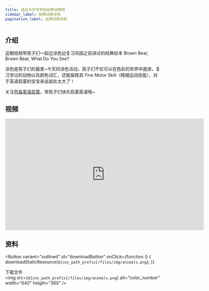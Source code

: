 ```yaml
---
title: 涂出卡尔爷爷的经典动物吧
sidebar_label: 经典动物涂色
pagination_label: 经典动物涂色
---
```



## 介绍

这期视频带孩子们一起边涂色边复习巩固之前讲过的经典绘本 Brown Bear, Brown Bear, What Do You See?

涂色是孩子们的最爱~今天的涂色活动，孩子们不仅可以在色彩的世界中遨游，复习学过的动物以及颜色词汇，还能锻炼其 Fine Motor Skill（精细运动技能），对于英语启蒙的宝宝来说益处太大了！

关注[开森英语启蒙](https://space.bilibili.com/20797715)，带孩子们快乐启蒙英语哦~

## 视频

<iframe
  src="https://player.bilibili.com/player.html?bvid=BV1Dk4y1E7Ve&cid=1&page=1"
  scrolling="no"
  border="0"
  frameborder="no"
  framespacing="0"
  allowfullscreen="true"
  width="640"
  height="360"
></iframe>


## 资料

<Button
  variant="outlined"
  id="downloadButton"
  onClick={function () {
    downloadStaticResource(`${cos_path_prefix}/files/img/animals.png`);
  }}
>
  下载文件
</Button>
<br />
<img
  src={`${cos_path_prefix}/files/img/animals.png`}
  alt="color_number"
  width="640"
  height="360"
/>